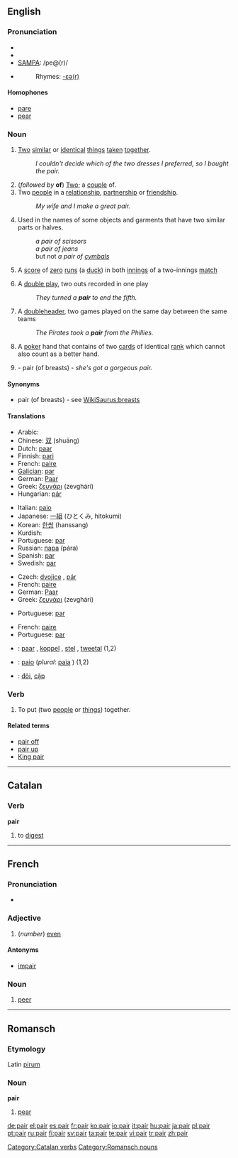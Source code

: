 ==English==

===Pronunciation===
* {{enPR|pâr}}
* {{IPA|/peə(r)/}}
* [[w:SAMPA|SAMPA]]: /pe@(r)/
* {{audio|en-us-pair.ogg|Audio (US)}}
*: Rhymes: [[Rhymes:English:-ɛə(r)|-ɛə(r)]]

====Homophones====
* [[pare]]
* [[pear]]

===Noun===
{{en-noun}}

# [[Two]] [[similar]] or [[identical]] [[thing]]s [[taken]] [[together]].
#: ''I couldn't decide which of the two dresses I preferred, so I bought the pair.''
# (''followed by'' '''of''') [[Two]]; a [[couple]] of.
# Two [[people]] in a [[relationship]], [[partnership]] or [[friendship]].
#: ''My wife and I make a great pair.''
# Used in the names of some objects and garments that have two similar parts or halves.
#: ''a pair of scissors''
#: ''a pair of jeans''
#: but not ''a pair of [[cymbals]]''
# {{cricket}} A [[score]] of [[zero]] [[run]]s (a [[duck]]) in both [[innings]] of a two-innings [[match]]
# {{baseball}} A [[double play]], two outs recorded in one play
#: ''They turned a '''pair''' to end the fifth.''
# {{baseball}} A [[doubleheader]], two games played on the same day between the same teams
#: ''The Pirates took a '''pair''' from the Phillies.''
# {{poker}} A [[poker]] hand that contains of two [[card]]s of identical [[rank]] which cannot also count as a better hand.
# {{slang}} - pair (of breasts) - ''she's got a gorgeous pair.''

====Synonyms====
* pair (of breasts) - see [[WikiSaurus:breasts]]

====Translations====
{{trans-top|two similar or identical things}}
* Arabic: {{Arab|[[زوج]]}} {{IPAchar|(zauj)}} {{m}}
* Chinese: [[双]] (shuāng)
* Dutch: [[paar]] {{n}}
* Finnish: [[pari]]
* French: [[paire]] {{f}}
* [[Galician]]: [[par]] {{m}}
* German: [[Paar]] {{n}}
* Greek: [[ζευγάρι]] (zevghári) {{n}}
* Hungarian: [[pár]]
{{trans-mid}}
* Italian: [[paio]] {{m}}
* Japanese: [[一組]] (ひとくみ, hitokumi)
* Korean: [[한쌍]] (hanssang)
* Kurdish: {{KUchar|[[جووت]]}}
* Portuguese: [[par#Portuguese|par]] {{m}}
* Russian: [[пара]] (pára) {{f}}
* Spanish: [[par#Spanish|par]] {{m}}
* Swedish: [[par#Swedish|par]] {{n}}
{{trans-bottom}}

{{trans-top|two people}}
* Czech: [[dvojice]] {{f}}, [[pár]] {{m}}
* French: [[paire]] {{f}}
* German: [[Paar]] {{n}}
* Greek: [[ζευγάρι]] (zevghári) {{n}}
{{trans-mid}}
* Portuguese: [[par#Portuguese|par]] {{m}}
{{trans-bottom}}

{{trans-top|used in the names of some objects}}
* French: [[paire]] {{f}}
* Portuguese: [[par]] {{m}}
{{trans-mid}}
{{trans-bottom}}

{{checktrans}}
* {{ttbc|Dutch}}: [[paar]] {{n}}, [[koppel]] {{n}}, [[stel]] {{n}}, [[tweetal]] {{n}} (1,2)
* {{ttbc|Italian}}: [[paio]] {{m}} (''plural'': [[paia]] {{f}}) (1,2)
* {{ttbc|Vietnamese}}: [[đôi]], [[cặp]]

===Verb===
{{en-verb}}

# {{transitive}} To put (two [[people]] or [[things]]) together.
<!-- this is "pair off": # To find a partner for. -->
<!-- this is "pair off": # To separate a [[group]] into sets of two.-->

====Related terms====
* [[pair off]]
* [[pair up]]
* [[King pair]]

----

==Catalan==

===Verb===
'''pair'''

# to [[digest]]

[[Category:Catalan verbs]]

----

==French==

===Pronunciation===
*{{IPA|/pɛʁ/}}

===Adjective===
{{fr-adj}}

# (''number'') [[even]]

====Antonyms====
* [[impair]]

===Noun===
{{fr-noun|m}}

# [[peer]]

----

==Romansch==

===Etymology===
Latin [[pirum]]

===Noun===
'''pair'''

# [[pear]]

[[Category:Romansch nouns]]

[[de:pair]]
[[el:pair]]
[[es:pair]]
[[fr:pair]]
[[ko:pair]]
[[io:pair]]
[[it:pair]]
[[hu:pair]]
[[ja:pair]]
[[pl:pair]]
[[pt:pair]]
[[ru:pair]]
[[fi:pair]]
[[sv:pair]]
[[ta:pair]]
[[te:pair]]
[[vi:pair]]
[[tr:pair]]
[[zh:pair]]